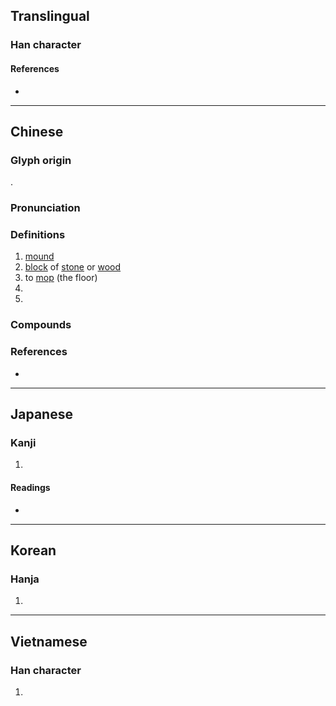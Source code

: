 {{character info/new}}
==Translingual==

===Han character===
{{Han char|rn=32|rad=土|as=12|sn=15|four=48147|canj=GYDK|ids=⿰土敦}}

====References====
* {{Han ref|kx=0239.010|dkj=05470|dj=0478.030|hdz=10488.190|uh=58A9|ud=22697|bh=BC5B|bd=48219}}

----

==Chinese==
{{zh-forms|alt=墪}}

===Glyph origin===
{{Han etym}}
{{Han compound|土|敦|c1=s|c2=p|t1=soil|ls=psc}}.

===Pronunciation===
{{zh-pron
|m=dūn,er=y
|m_note=dūnr - “block of stone or wood; seat”
|c=deon1,dan1,dan2
|mn=tun
|mc=y
|oc=y
|cat=n,v,cls
}}

===Definitions===
{{zh-hanzi}}

# [[mound]]
# [[block]] of [[stone]] or [[wood]]
# to [[mop]] (the floor)
# {{zh-classifier|[[densely]] [[grow]]ing [[plant]]s|t=[[cluster]]}}
# {{zh-classifier|[[round]]s in a [[card game]]|t=[[trick]]}}

===Compounds===
{{zh-der|厚墩墩|塔墩|墩嘴|墩子|墩布|墩打|墩臺|墩鎖|打塔墩|搭墩|樹墩|橋墩|矮墩墩|石墩|繡墩|繡墩草|胖墩兒|胖墩墩|臺墩|蒲墩兒|門墩|香墩兒|齊墩果|雙墩|徐墩|嚴家墩|唐家墩|磉墩|墩闊坦|阿克提坎墩}}

===References===
* {{R:yue:Hanzi}}

----

==Japanese==

===Kanji===
{{ja-kanji|grade=|rs=土12}}

# {{rfdef|ja|sort=土12}}

====Readings====
* {{ja-readings|on=[[とん]] (ton)|kun=}}

----

==Korean==

===Hanja===
{{ko-hanja|hangeul=돈|rv=don|mr=ton}}

# {{rfdef|ko|sort=土12}}

----

==Vietnamese==

===Han character===
{{vi-hantu|[[đôn]]|rs=土12}}

# {{rfdef|vi|sort=土12}}